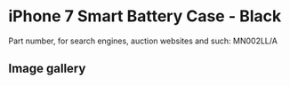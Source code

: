
# iPhone 7 Smart Battery Case - Black

Part number, for search engines, auction websites and such: MN002LL/A

## Image gallery

<div style={{ width: "768px" }}>
  <GalleryComponent
    images={[
      {
        original: "/everysource/MN002.webp",
        thumbnail: "/everypreview/MN002.webp",
      },
      {
        original: "/everysource/MN002_AV1_GOLD.webp",
        thumbnail: "/everypreview/MN002_AV1_GOLD.webp",
      },
      {
        original: "/everysource/MN002_AV1_JET_BLACK.webp",
        thumbnail: "/everypreview/MN002_AV1_JET_BLACK.webp",
      },
      {
        original: "/everysource/MN002_AV1_RED.webp",
        thumbnail: "/everypreview/MN002_AV1_RED.webp",
      },
      {
        original: "/everysource/MN002_AV1_SILVER.webp",
        thumbnail: "/everypreview/MN002_AV1_SILVER.webp",
      },
      {
        original: "/everysource/MN002_AV2.webp",
        thumbnail: "/everypreview/MN002_AV2.webp",
      },
      {
        original: "/everysource/MN002_AV3.webp",
        thumbnail: "/everypreview/MN002_AV3.webp",
      }
    ]}
  />
</div>